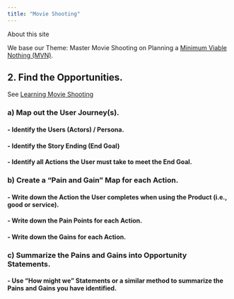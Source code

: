```yaml
---
title: "Movie Shooting"
---
```


About this site

We base our Theme: Master Movie Shooting on Planning a [Minimum Viable Nothing (MVN)](https://github.com/vanHeemstraSystems/minimum-viable-nothing).

## 2. Find the **Opportunities**.

See [Learning Movie Shooting](https://vanheemstrasystems.github.io/learning-movie-shooting/)

### a) Map out the **User Journey(s)**.

#### - Identify the **Users** (Actors) / Persona.

#### - Identify the Story Ending (**End Goal**)

#### - Identify all **Actions** the User must take to meet the End Goal.

### b) Create a "**Pain and Gain**" Map for each Action.

#### - Write down the **Action** the User completes when using the Product (i.e., good or service).

#### - Write down the **Pain Points** for each Action.

#### - Write down the **Gains** for each Action.

### c) Summarize the Pains and Gains into **Opportunity Statements**.

#### - Use "**How might we**" Statements or a similar method to summarize the Pains and Gains you have identified. 
